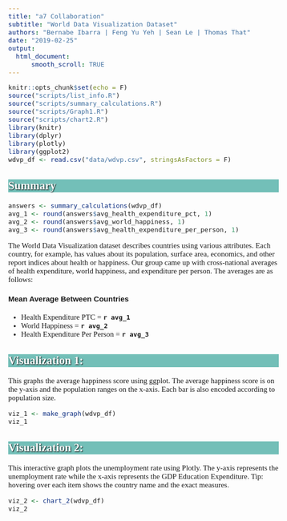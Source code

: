 ```yaml
---
title: "a7 Collaboration"
subtitle: "World Data Visualization Dataset"
authors: "Bernabe Ibarra | Feng Yu Yeh | Sean Le | Thomas That"
date: "2019-02-25"
output:
  html_document:
      smooth_scroll: TRUE
---
```


<style>
body{
  font-family: 'Verdana', Georgia;
  font-size: 15px;
}

h1,h3,h4 {
  font-family: 'Helvetica', Georgia;
}

h1{
  background-color: #2364AA;
  color: #3DA5D9;
  text-shadow: 2px 2px 4px #000000;
  font-family: 'Impact', Georgia;
  padding: 20px;
}

.container { width: 1000px; }

h2{
  background-color: #73BFB8;
  color: #ffffff;
  font-weight: bolder;
  font-family: 'Verdana', Georgia;
  text-shadow: 1px 1px 2px #000000;
}

h3{
  color: #2364AA;
  font-family: 'Verdana', Georgia;
}
</style>

```r
knitr::opts_chunk$set(echo = F)
source("scripts/list_info.R")
source("scripts/summary_calculations.R")
source("scripts/Graph1.R")
source("scripts/chart2.R")
library(knitr)
library(dplyr)
library(plotly)
library(ggplot2)
wdvp_df <- read.csv("data/wdvp.csv", stringsAsFactors = F)
```

## Summary

```r
answers <- summary_calculations(wdvp_df)
avg_1 <- round(answers$avg_health_expenditure_pct, 1)
avg_2 <- round(answers$avg_world_happiness, 1)
avg_3 <- round(answers$avg_health_expenditure_per_person, 1)
```
The World Data Visualization dataset describes countries using various attributes. Each country, for example, has values about its population, surface area, economics, and other report indices about health or happiness. Our group came up with cross-national averages of health expenditure, world happiness, and expenditure per person. The averages are as follows:

#### Mean Average Between Countries
- Health Expenditure PTC = **`r avg_1`**
- World Happiness = **`r avg_2`**
- Health Expenditure Per Person = **`r avg_3`**


## Visualization 1:
This graphs the average happiness score using ggplot. The average happiness score is on the y-axis and the population ranges on the x-axis. Each bar is also encoded according to population size.

```r
viz_1 <- make_graph(wdvp_df)
viz_1
```

## Visualization 2:

This interactive graph plots the unemployment rate using Plotly. The y-axis represents the unemployment rate while the x-axis represents the GDP Education Expenditure. Tip: hovering over each item shows the country name and the exact measures. 

```r
viz_2 <- chart_2(wdvp_df)
viz_2
```

